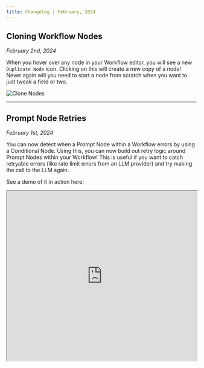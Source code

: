 ```yaml
---
title: Changelog | February, 2024
---
```


## Cloning Workflow Nodes
*February 2nd, 2024*

When you hover over any node in your Workflow editor, you will see a new `Duplicate Node` icon. Clicking on this will create a new copy of a node! Never again will you need to start a node from scratch when you want to just tweak a field or two.

![Clone Nodes](https://storage.googleapis.com/vellum-public/help-docs/clone-nodes.png)

---

## Prompt Node Retries
*February 1st, 2024*

You can now detect when a Prompt Node within a Workflow errors by using a Conditional Node. Using this, you can now build out retry logic around Prompt Nodes within your Workflow! This is useful if you want to catch retryable errors (like rate limit errors from an LLM provider) and try making the call to the LLM again.

See a demo of it in action here:

<iframe src="https://www.loom.com/embed/770a1ac0bbaa4f9d9192d336eb0a191c"
  width="100%"
  height="450px"
></iframe>